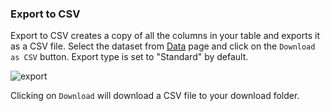 ### Export to CSV
Export to CSV creates a copy of all the columns in your table and exports it as a CSV file.
Select the dataset from [Data](/get-started/key-concepts/knowledge) page and click on the `Download as CSV` button.
Export type is set to "Standard" by default.

![export](/images/general/export.png)

Clicking on `Download` will download a CSV file to your download folder.
